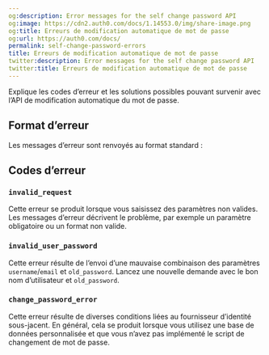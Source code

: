 ```yaml
---
og:description: Error messages for the self change password API
og:image: https://cdn2.auth0.com/docs/1.14553.0/img/share-image.png
og:title: Erreurs de modification automatique de mot de passe
og:url: https://auth0.com/docs/
permalink: self-change-password-errors
title: Erreurs de modification automatique de mot de passe
twitter:description: Error messages for the self change password API
twitter:title: Erreurs de modification automatique de mot de passe
---
```


Explique les codes d’erreur et les solutions possibles pouvant survenir avec l’API de modification automatique du mot de passe.

## Format d’erreur

Les messages d’erreur sont renvoyés au format standard :

## Codes d’erreur

### `invalid_request`

Cette erreur se produit lorsque vous saisissez des paramètres non valides. Les messages d’erreur décrivent le problème, par exemple un paramètre obligatoire ou un format non valide.

### `invalid_user_password`

Cette erreur résulte de l’envoi d’une mauvaise combinaison des paramètres `username`/`email` et `old_password`. Lancez une nouvelle demande avec le bon nom d’utilisateur et `old_password`.

### `change_password_error`

Cette erreur résulte de diverses conditions liées au fournisseur d’identité sous-jacent. En général, cela se produit lorsque vous utilisez une base de données personnalisée et que vous n’avez pas implémenté le script de changement de mot de passe.